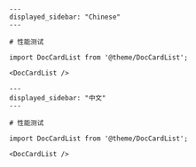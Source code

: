```
---
displayed_sidebar: "Chinese"
---

# 性能测试

import DocCardList from '@theme/DocCardList';

<DocCardList />
```
```
---
displayed_sidebar: "中文"
---

# 性能测试

import DocCardList from '@theme/DocCardList';

<DocCardList />
```